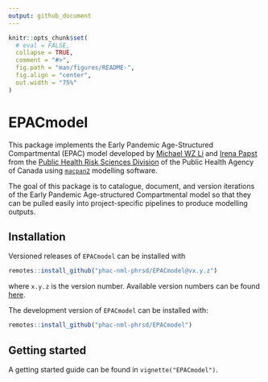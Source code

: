 ```yaml
---
output: github_document
---
```


<!-- README.md is generated from README.Rmd. Please edit that file -->

```r
knitr::opts_chunk$set(
  # eval = FALSE,
  collapse = TRUE,
  comment = "#>",
  fig.path = "man/figures/README-",
  fig.align = "center",
  out.width = "75%"
)
```

# EPACmodel

<!-- badges: start -->
<!-- badges: end -->

This package implements the Early Pandemic Age-Structured Compartmental (EPAC) model developed by [Michael WZ Li](https://github.com/wzmli) and [Irena Papst](https://github.com/papsti) from the [Public Health Risk Sciences Division](https://github.com/phac-nml-phrsd) of the Public Health Agency of Canada using  [`macpan2`](https://github.com/canmod/macpan2) modelling software. 

The goal of this package is to catalogue, document, and version iterations of the Early Pandemic Age-structured Compartmental model so that they can be pulled easily into project-specific pipelines to produce modelling outputs. 

## Installation

Versioned releases of `EPACmodel` can be installed with

```r
remotes::install_github("phac-nml-phrsd/EPACmodel@vx.y.z")
```

where `x.y.z` is the version number. Available version numbers can be found [here](https://github.com/phac-nml-phrsd/EPACmodel/releases).

The development version of `EPACmodel` can be installed with:

```r
remotes::install_github("phac-nml-phrsd/EPACmodel")
```

## Getting started

A getting started guide can be found in `vignette("EPACmodel")`.

